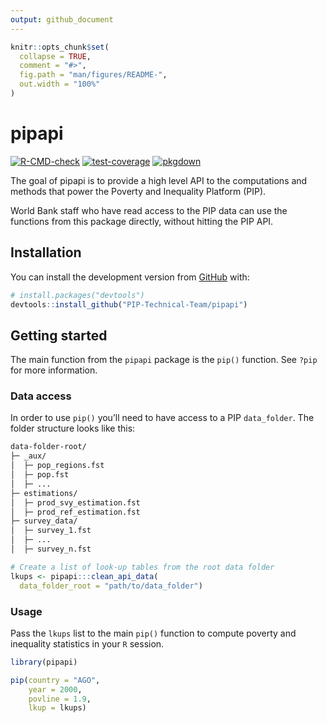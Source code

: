 ```yaml
---
output: github_document
---
```


<!-- README.md is generated from README.Rmd. Please edit that file -->

```r
knitr::opts_chunk$set(
  collapse = TRUE,
  comment = "#>",
  fig.path = "man/figures/README-",
  out.width = "100%"
)
```

# pipapi

<!-- badges: start -->
<!-- [![Codecov test coverage](https://codecov.io/gh/PIP-Technical-Team/pipapi/branch/master/graph/badge.svg)](https://codecov.io/gh/PIP-Technical-Team/pipapi?branch=master) -->
[![R-CMD-check](https://github.com/PIP-Technical-Team/pipapi/workflows/R-CMD-check/badge.svg)](https://github.com/PIP-Technical-Team/pipapi/actions?workflow=R-CMD-check)
[![test-coverage](https://github.com/PIP-Technical-Team/pipapi/workflows/test-coverage/badge.svg)](https://github.com/PIP-Technical-Team/pipapi/actions)
[![pkgdown](https://github.com/PIP-Technical-Team/pipapi/workflows/pkgdown/badge.svg)](https://github.com/PIP-Technical-Team/pipapi/actions)
<!-- badges: end -->

The goal of pipapi is to provide a high level API to the computations and 
methods that power the Poverty and Inequality Platform (PIP).

World Bank staff who have read access to the PIP data can use the functions from
this package directly, without hitting the PIP API. 

## Installation

You can install the development version from [GitHub](https://github.com/) with:

``` r
# install.packages("devtools")
devtools::install_github("PIP-Technical-Team/pipapi")
```
## Getting started

The main function from the `pipapi` package is the `pip()` function. See `?pip`
for more information.

### Data access

In order to use `pip()` you'll need to have access to a PIP `data_folder`. 
The folder structure looks like this:

```bash
data-folder-root/
├─ _aux/
│  ├─ pop_regions.fst
│  ├─ pop.fst
│  ├─ ...
├─ estimations/
│  ├─ prod_svy_estimation.fst
│  ├─ prod_ref_estimation.fst
├─ survey_data/
│  ├─ survey_1.fst
│  ├─ ...
│  ├─ survey_n.fst
```

```r
# Create a list of look-up tables from the root data folder
lkups <- pipapi:::clean_api_data(
  data_folder_root = "path/to/data_folder")
```

### Usage

Pass the `lkups` list to the main `pip()` function to compute poverty and inequality 
statistics in your `R` session.

```r
library(pipapi)

pip(country = "AGO",
    year = 2000,
    povline = 1.9,
    lkup = lkups)
```

